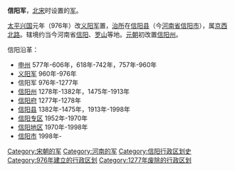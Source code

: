 '''信阳军'''，[[北宋|北宋]]时设置的[[军_(行政区划)|军]]。

[[太平兴国|太平兴国]]元年（976年）改[[义阳军|义阳军]]置，[[治所|治所]]在[[信阳县|信阳县]]（今[[河南省|河南省]][[信阳市|信阳市]]），属[[京西北路|京西北路]]。辖境约当今河南省[[信阳市|信阳]]、[[罗山县|罗山]]等地。[[元朝|元朝]]初改置[[信阳州|信阳州]]。 

信阳沿革：
* [[申州|申州]] 577年-606年，618年-742年，757年-960年
* [[义阳军|义阳军]] 960年-976年
* 信阳军 976年-1277年
* [[信阳州|信阳州]] 1278年-1382年，1475年-1913年
* [[信阳府|信阳府]] 1277年-1278年
* [[信阳县|信阳县]] 1382年-1475年，1913年-1998年
* [[信阳专区|信阳专区]] 1952年-1970年
* [[信阳地区|信阳地区]] 1970年-1998年
* [[信阳市|信阳市]] 1998年-

{{北宋行政区划|nocat}}
{{南宋行政区划|nocat}}
{{宋朝行政区划小作品}}
[[Category:宋朝的军|Category:宋朝的军]] 
[[Category:河南的军|Category:河南的军]] 
[[Category:信阳行政区划史|Category:信阳行政区划史]]
[[Category:976年建立的行政区划|Category:976年建立的行政区划]]
[[Category:1277年废除的行政区划|Category:1277年废除的行政区划]]